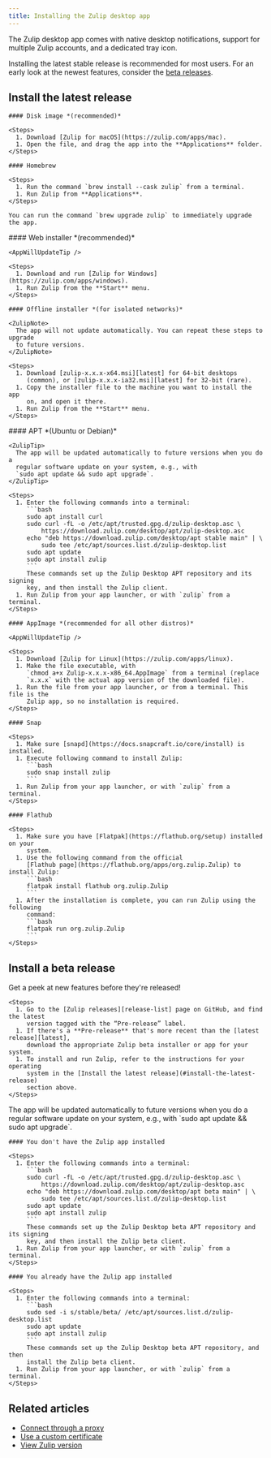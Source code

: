 ```yaml
---
title: Installing the Zulip desktop app
---
```




The Zulip desktop app comes with native desktop notifications, support for
multiple Zulip accounts, and a dedicated tray icon.

Installing the latest stable release is recommended for most users. For an early
look at the newest features, consider the [beta
releases](#install-a-beta-release).

## Install the latest release

<Tabs>
  <TabItem label="macOS">
    <AppWillUpdateTip />

    #### Disk image *(recommended)*

    <Steps>
      1. Download [Zulip for macOS](https://zulip.com/apps/mac).
      1. Open the file, and drag the app into the **Applications** folder.
    </Steps>

    #### Homebrew

    <Steps>
      1. Run the command `brew install --cask zulip` from a terminal.
      1. Run Zulip from **Applications**.
    </Steps>

    You can run the command `brew upgrade zulip` to immediately upgrade the app.
  </TabItem>

  <TabItem label="Windows">
    #### Web installer *(recommended)*

    <AppWillUpdateTip />

    <Steps>
      1. Download and run [Zulip for Windows](https://zulip.com/apps/windows).
      1. Run Zulip from the **Start** menu.
    </Steps>

    #### Offline installer *(for isolated networks)*

    <ZulipNote>
      The app will not update automatically. You can repeat these steps to upgrade
      to future versions.
    </ZulipNote>

    <Steps>
      1. Download [zulip-x.x.x-x64.msi][latest] for 64-bit desktops
         (common), or [zulip-x.x.x-ia32.msi][latest] for 32-bit (rare).
      1. Copy the installer file to the machine you want to install the app
         on, and open it there.
      1. Run Zulip from the **Start** menu.
    </Steps>
  </TabItem>

  <TabItem label="Linux">
    #### APT *(Ubuntu or Debian)*

    <ZulipTip>
      The app will be updated automatically to future versions when you do a
      regular software update on your system, e.g., with
      `sudo apt update && sudo apt upgrade`.
    </ZulipTip>

    <Steps>
      1. Enter the following commands into a terminal:
         ```bash
         sudo apt install curl
         sudo curl -fL -o /etc/apt/trusted.gpg.d/zulip-desktop.asc \
             https://download.zulip.com/desktop/apt/zulip-desktop.asc
         echo "deb https://download.zulip.com/desktop/apt stable main" | \
             sudo tee /etc/apt/sources.list.d/zulip-desktop.list
         sudo apt update
         sudo apt install zulip
         ```
         These commands set up the Zulip Desktop APT repository and its signing
         key, and then install the Zulip client.
      1. Run Zulip from your app launcher, or with `zulip` from a terminal.
    </Steps>

    #### AppImage *(recommended for all other distros)*

    <AppWillUpdateTip />

    <Steps>
      1. Download [Zulip for Linux](https://zulip.com/apps/linux).
      1. Make the file executable, with
         `chmod a+x Zulip-x.x.x-x86_64.AppImage` from a terminal (replace
         `x.x.x` with the actual app version of the downloaded file).
      1. Run the file from your app launcher, or from a terminal. This file is the
         Zulip app, so no installation is required.
    </Steps>

    #### Snap

    <Steps>
      1. Make sure [snapd](https://docs.snapcraft.io/core/install) is installed.
      1. Execute following command to install Zulip:
         ```bash
         sudo snap install zulip
         ```
      1. Run Zulip from your app launcher, or with `zulip` from a terminal.
    </Steps>

    #### Flathub

    <Steps>
      1. Make sure you have [Flatpak](https://flathub.org/setup) installed on your
         system.
      1. Use the following command from the official
         [Flathub page](https://flathub.org/apps/org.zulip.Zulip) to install Zulip:
         ```bash
         flatpak install flathub org.zulip.Zulip
         ```
      1. After the installation is complete, you can run Zulip using the following
         command:
         ```bash
         flatpak run org.zulip.Zulip
         ```
    </Steps>
  </TabItem>
</Tabs>

## Install a beta release

Get a peek at new features before they're released!

<Tabs>
  <TabItem label="Most systems">
    <AppWillUpdateTip />

    <Steps>
      1. Go to the [Zulip releases][release-list] page on GitHub, and find the latest
         version tagged with the “Pre-release” label.
      1. If there's a **Pre-release** that's more recent than the [latest release][latest],
         download the appropriate Zulip beta installer or app for your system.
      1. To install and run Zulip, refer to the instructions for your operating
         system in the [Install the latest release](#install-the-latest-release)
         section above.
    </Steps>
  </TabItem>

  <TabItem label="Linux with APT">
    <ZulipTip>
      The app will be updated automatically to future versions when you do a
      regular software update on your system, e.g., with
      `sudo apt update && sudo apt upgrade`.
    </ZulipTip>

    #### You don't have the Zulip app installed

    <Steps>
      1. Enter the following commands into a terminal:
         ```bash
         sudo curl -fL -o /etc/apt/trusted.gpg.d/zulip-desktop.asc \
             https://download.zulip.com/desktop/apt/zulip-desktop.asc
         echo "deb https://download.zulip.com/desktop/apt beta main" | \
             sudo tee /etc/apt/sources.list.d/zulip-desktop.list
         sudo apt update
         sudo apt install zulip
         ```
         These commands set up the Zulip Desktop beta APT repository and its signing
         key, and then install the Zulip beta client.
      1. Run Zulip from your app launcher, or with `zulip` from a terminal.
    </Steps>

    #### You already have the Zulip app installed

    <Steps>
      1. Enter the following commands into a terminal:
         ```bash
         sudo sed -i s/stable/beta/ /etc/apt/sources.list.d/zulip-desktop.list
         sudo apt update
         sudo apt install zulip
         ```
         These commands set up the Zulip Desktop beta APT repository, and then
         install the Zulip beta client.
      1. Run Zulip from your app launcher, or with `zulip` from a terminal.
    </Steps>
  </TabItem>
</Tabs>

[latest]: https://github.com/zulip/zulip-desktop/releases/latest

[release-list]: https://github.com/zulip/zulip-desktop/releases

## Related articles

* [Connect through a proxy](/help/connect-through-a-proxy)
* [Use a custom certificate](/help/custom-certificates)
* [View Zulip version](/help/view-zulip-version)
